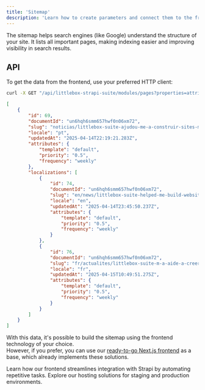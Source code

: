 ```yaml
---
title: 'Sitemap'
description: 'Learn how to create parameters and connect them to the frontend using the API.'
---
```


The sitemap helps search engines (like Google) understand the structure of your site.
It lists all important pages, making indexing easier and improving visibility in search results.

## API

To get the data from the frontend, use your preferred HTTP client:
```bash
curl -X GET "/api/littlebox-strapi-suite/modules/pages?properties=attributes"
```
```json
[
    {
        "id": 69,
        "documentId": "un6hqh6smm657hwf0n06xm72",
        "slug": "noticias/littlebox-suite-ajudou-me-a-construir-sites-mais-rapido",
        "locale": "pt",
        "updatedAt": "2025-04-14T22:19:21.283Z",
        "attributes": {
            "template": "default",
            "priority": "0.5",
            "frequency": "weekly"
        },
        "localizations": [
            {
                "id": 74,
                "documentId": "un6hqh6smm657hwf0n06xm72",
                "slug": "en/news/littlebox-suite-helped-me-build-websites-faster",
                "locale": "en",
                "updatedAt": "2025-04-14T23:45:50.237Z",
                "attributes": {
                    "template": "default",
                    "priority": "0.5",
                    "frequency": "weekly"
                }
            },
            {
                "id": 76,
                "documentId": "un6hqh6smm657hwf0n06xm72",
                "slug": "fr/actualites/littlebox-suite-m-a-aide-a-creer-des-sites-web-plus-rapidement",
                "locale": "fr",
                "updatedAt": "2025-04-15T10:49:51.275Z",
                "attributes": {
                    "template": "default",
                    "priority": "0.5",
                    "frequency": "weekly"
                }
            }
        ]
    }
]
```

With this data, it's possible to build the sitemap using the frontend technology of your choice.\
However, if you prefer, you can use our [ready-to-go Next.js frontend](/frontend/introduction) as a base, which already implements these solutions.

<CardGroup cols={2}>
  <Card
    title="Frontend"
    icon="code"
    href="/frontend/introduction"
  >
    Learn how our frontend streamlines integration with Strapi by automating repetitive tasks.
  </Card>
  <Card
    title="Hosting"
    icon="code"
    href="/hosting/plans"
  >
    Explore our hosting solutions for staging and production environments.
  </Card>
</CardGroup>